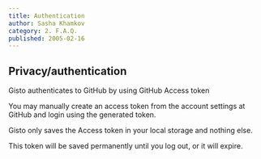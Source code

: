 ```yaml
---
title: Authentication
author: Sasha Khamkov
category: 2. F.A.Q.
published: 2005-02-16
---
```


## Privacy/authentication

Gisto authenticates to GitHub by using GitHub Access token

You may manually create an access token from the account settings at GitHub and login using the generated token.

Gisto only saves the Access token in your local storage and nothing else.

This token will be saved permanently until you log out, or it will expire.
